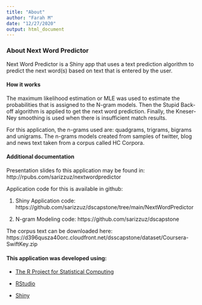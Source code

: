 ```yaml
---
title: "About"
author: "Farah M"
date: "12/27/2020"
output: html_document
---
```


### About Next Word Predictor

Next Word Predictor is a Shiny app that uses a text prediction algorithm to predict the next word(s) based on text that is entered by the user.

#### How it works

The maximum likelihood estimation or MLE was used to estimate the probabilities that is assigned to the N-gram models. Then the Stupid Back-off algorithm is applied to get the next word prediction. Finally, the Kneser-Ney smoothing is used when there is insufficient match results.

For this application, the n-grams used are: quadgrams, trigrams, bigrams and unigrams. 
The n-grams models created from samples of twitter, blog and news text taken from a corpus called HC Corpora. 


#### Additional documentation

Presentation slides fo this application may be found in: http://rpubs.com/sarizzuz/nextwordpredictor

Application code for this is available in github: 

1. Shiny Application code: https://github.com/sarizzuz/dscapstone/tree/main/NextWordPredictor

2. N-gram Modeling code: https://github.com/sarizzuz/dscapstone

The corpus text can be downloaded here:  https://d396qusza40orc.cloudfront.net/dsscapstone/dataset/Coursera-SwiftKey.zip





#### This application was developed using:

+ [The R Project for Statistical Computing](https://www.r-project.org/)

+ [RStudio](https://www.rstudio.com/)

+ [Shiny](https://shiny.rstudio.com/reference/shiny/)

